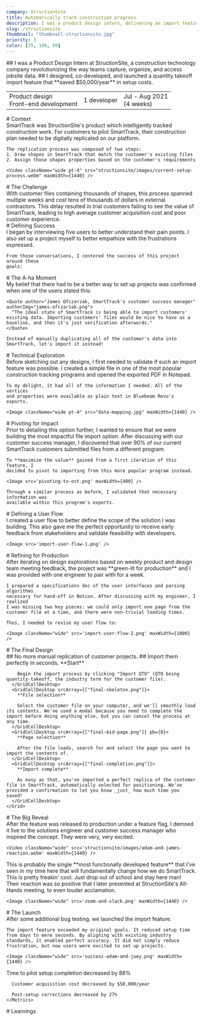 ```yaml
---
company: StructionSite
title: Automatically track construction progress
description: I was a product design intern, delivering an import feature for a construction tracking tool which saved $50,000/year in setup costs.
slug: /structionsite
thumbnail: "thumbnail-structionsite.jpg"
priority: 3
color: [35, 100, 50]
---
```


<Intro>
  ## I was a Product Design Intern at <AutoLink light to="https://structionsite.com/">StructionSite</AutoLink>, a construction technology company revolutionizing the way teams capture, organize, and access jobsite data.
  ## I designed, co-developed, and launched a quantity takeoff import feature that **saved $50,000/year** in setup costs.

  <Table>
    <td>
      Product design<br />
      Front-end development
    </td>
    <td>1 developer</td>
    <td>
      Jul - Aug 2021<br />
      (4 weeks)
    </td>
  </Table>
</Intro>

<section>
  # Context

  <section>
    SmartTrack was StructionSite's product which intelligently tracked construction work. For customers to pilot SmartTrack, their construction plan needed to be digitally replicated on our platform.

    The replication process was composed of two steps:
    1. Draw shapes in SmartTrack that match the customer's existing files
    2. Assign those shapes properties based on the customer's requirements

    <Video className="wide pt-4" src="structionsite/images/current-setup-process.webm" maxWidth={1440} />
  </section>
</section>

<section>
  # The Challenge

  <section>
    With customer files containing thousands of shapes, this process spanned multiple weeks and cost tens of thousands of dollars in external contractors. This delay resulted in trial customers failing to see the value of SmartTrack, leading to high average customer acquisition cost and poor customer experience.
  </section>
</section>

<section>
  # Defining Success

  <section>
    I began by interviewing five users to better understand their pain points. I
    also set up a project myself to better empathize with the frustrations
    expressed.

    From those conversations, I centered the success of this project around these
    goals:
  </section>

  <section>
    <NumberedList
      data={[
        {
          title: 'Maximize efficiency',
          description:
          'The most critical goal was to reduce the time required to setup each customer project. The shorter the process, the lower our customer acquisition cost becomes.',
        },
        {
          title: 'Improve intuitiveness',
          description:
          "Aligning the mental model of SmartTrack's features, modes, and tooling with construction industry standards would improve setup accuracy.",
        },
        {
          title: 'Reduce frustration',
          description:
          'Users are able to easily amend mistakes and accomplish their tasks without interruption.',
        },
      ]}
    />
  </section>
</section>

<section>
  # The A-ha Moment
  
  <section>
    My belief that there had to be a better way to set up projects was confirmed
    when one of the users stated this:

    <Quote author="James Ofczarzak, SmartTrack's customer success manager" authorImg="james-ofczarzak.png">
      "The ideal state of SmartTrack is being able to import customers' existing data. Importing customers' files would be nice to have as a baseline, and then it's just verification afterwards."
    </Quote>

    Instead of manually duplicating all of the customer's data into SmartTrack, let's import it instead!
  </section>
</section>

<section>
  # Technical Exploration

  <section>
    Before sketching out any designs, I first needed to validate if such an import
    feature was possible. I created a simple file in one of the most popular
    construction tracking programs and opened the exported PDF in Notepad.

    To my delight, it had all of the information I needed. All of the vertices
    and properties were available as plain text in Bluebeam Revu's exports.  

    <Image className="wide pt-4" src="data-mapping.jpg" maxWidth={1440} />
  </section>
</section>

<section>
  # Pivoting for Impact

  <section>
    Prior to detailing this option further, I wanted to ensure that we were building
    the most impactful file import option. After discussing with our customer
    success manager, I discovered that over 90% of our current SmartTrack customers
    submitted files from a different program.

    To **maximize the value** gained from a first iteration of this feature, I
    decided to pivot to importing from this more popular program instead.

    <Image src='pivoting-to-ost.png' maxWidth={400} />

    Through a similar process as before, I validated that necessary information was
    available within this program's exports.
  </section>
</section>

<section>
  # Defining a User Flow

  <section>
    I created a user flow to better define the scope of the solution I was building.
    This also gave me the perfect opportunity to receive early feedback from
    stakeholders and validate feasibility with developers.

    <Image src='import-user-flow-1.png' />
  </section>
</section>

<section>
  # Refining for Production

  <section>
    After iterating on design explorations based on weekly product and design team meeting feedback,
    the project was **green-lit for production** and I was provided with one
    engineer to pair with for a week.

    I prepared a specifications doc of the user interfaces and parsing algorithms
    necessary for hand-off in Notion. After discussing with my engineer, I realized
    I was missing two key pieces: we could only import one page from the customer file at a time, and there were non-trivial loading times.

    Thus, I needed to revise my user flow to:

    <Image className="wide" src='import-user-flow-2.png' maxWidth={1000} />
  </section>
</section>

<section>
  # The Final Design

  <section>
    <Grid>
      <GridCellDesktop isTitle srcArray={["final-completion.png"]} pt={12}>
        ## No more manual replication of customer projects. 
        ## Import them perfectly in seconds.
      </GridCellDesktop>
      <GridCellDesktop srcArray={["final-start-import.png"]}>
        **Start**

        Begin the import process by clicking "Import QTO" (QTO being quantity-takeoff, the industry term for the customer file).
      </GridCellDesktop>
      <GridCellDesktop srcArray={["final-skeleton.png"]}>
        **File selection**

        Select the customer file on your computer, and we'll smoothly load its contents. We've used a modal because you need to complete the import before doing anything else, but you can cancel the process at any time.
      </GridCellDesktop>
      <GridCellDesktop srcArray={["final-bid-page.png"]} pb={8}>
        **Page selection**

        After the file loads, search for and select the page you want to import the contents of.
      </GridCellDesktop>
      <GridCellDesktop srcArray={["final-completion.png"]}>
        **Import complete**

        As easy as that, you've imported a perfect replica of the customer file in SmartTrack, automatically selected for positioning. We've provided a confirmation to let you know _just_ how much time you saved!
      </GridCellDesktop>
    </Grid>
  </section>
</section>

<section>
  # The Big Reveal

  <section>
    After the feature was released to production under a feature flag, I demoed it
    live to the solutions engineer and customer success manager who inspired the
    concept. They were very, very excited.

    <Video className="wide" src='structionsite/images/adam-and-james-reaction.webm' maxWidth={1440} />
  </section>
  <section>
    <Quote author="Adam Della Monica, SmartTrack's solution engineer" authorImg="adam-della-monica.jpeg">
      This is probably the single **most functionally developed feature** that I've seen in my time here that will fundamentally change how we do SmartTrack. This is pretty freakin' cool. Just drop out of school and stay here man!
    </Quote>
  </section>
  <section>
    Their reaction was so positive that I later presented at StructionSite's
    All-Hands meeting, to even louder acclamation.

    <Image className="wide" src='zoom-and-slack.png' maxWidth={1440} />
  </section>
</section>

<section>
  # The Launch

  <section>
    After some additional bug testing, we launched the import feature. 
    
    The import feature exceeded my original goals. It reduced setup time from days to mere seconds. By aligning with existing industry standards, it enabled perfect accuracy. It did not simply reduce frustration, but now users were excited to set up projects.

    <Image className="wide" src='success-adam-and-joey.png' maxWidth={1440} />
  </section>

  <section>
    <Metrics disclaimer>
      Time to pilot setup completion decreased by 88%

      Customer acquisition cost decreased by $50,000/year

      Post-setup corrections decreased by 27%
    </Metrics>
  </section>
</section>

<section>
  # Learnings

  <section>
    <NumberedList
      data={[
        {
          title: 'Approach the impossible',
          description:
            'Even if a feature seems infeasible, try to prove it out. Some of the best features come from simple experiments.',
        },
        {
          title: 'Get your hands dirty',
          description:
            'My software development experience is just as applicable to the early proof-of-concept phases as it is to developer handoff. Leveraging existing data to increase product value is a tool that I will carry forward.',
        },
        {
          title: 'User joy is the greatest reward',
          description:
            "Seeing how this feature has fundamentally improved so many users' lives brings an inescapable smile to my face. It feels so, so good to help others!",
        },
      ]}
    />
  </section>
</section>
